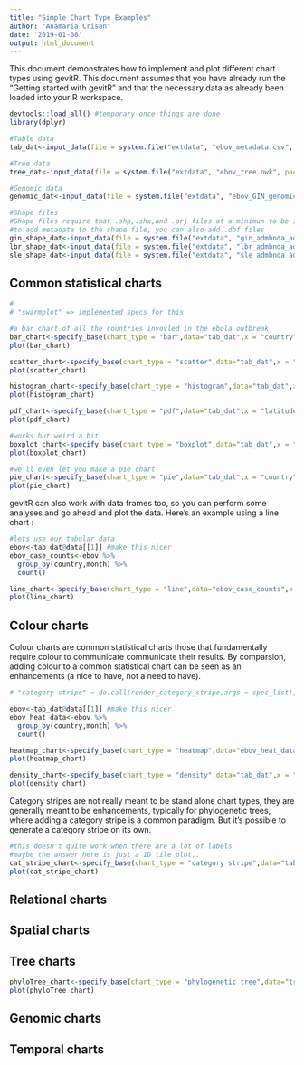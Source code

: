 ```yaml
---
title: "Simple Chart Type Examples"
author: "Anamaria Crisan"
date: '2019-01-08'
output: html_document
---
```


This document demonstrates how to implement and plot different chart types using gevitR. This document assumes that you have already run the "Getting started with gevitR" and that the necessary data as already been loaded into your R workspace.

```r
devtools::load_all() #temporary once things are done
library(dplyr)

#Table data
tab_dat<-input_data(file = system.file("extdata", "ebov_metadata.csv", package = "gevitR"),dataType = "table")

#Tree data
tree_dat<-input_data(file = system.file("extdata", "ebov_tree.nwk", package = "gevitR"),dataType = "tree")

#Genomic data
genomic_dat<-input_data(file = system.file("extdata", "ebov_GIN_genomic.fasta", package = "gevitR"),dataType = "dna")

#Shape files
#Shape files require that .shp,.shx,and .prj files at a minimun to be in the same directory
#to add metadata to the shape file, you can also add .dbf files
gin_shape_dat<-input_data(file = system.file("extdata", "gin_admbnda_adm1_ocha_itos.shp", package = "gevitR"),dataType = "spatial")
lbr_shape_dat<-input_data(file = system.file("extdata", "lbr_admbnda_adm1_ocha.shp", package = "gevitR"),dataType = "spatial")
sle_shape_dat<-input_data(file = system.file("extdata", "sle_admbnda_adm1_1m_gov_ocha_20161017.shp", package = "gevitR"),dataType = "spatial")
```
## Common statistical charts

```r
#
# "swarmplot" => implemented specs for this

#a bar chart of all the countries invovled in the ebola outbreak
bar_chart<-specify_base(chart_type = "bar",data="tab_dat",x = "country")
plot(bar_chart)

scatter_chart<-specify_base(chart_type = "scatter",data="tab_dat",x = "latitude",y="longitude",title = "Ebola Scatter Plot")
plot(scatter_chart)

histogram_chart<-specify_base(chart_type = "histogram",data="tab_dat",x = "latitude")
plot(histogram_chart)

pdf_chart<-specify_base(chart_type = "pdf",data="tab_dat",x = "latitude")
plot(pdf_chart)

#works but weird a bit
boxplot_chart<-specify_base(chart_type = "boxplot",data="tab_dat",x = "latitude",y="country")
plot(boxplot_chart)

#we'll even let you make a pie chart
pie_chart<-specify_base(chart_type = "pie",data="tab_dat",x = "country")
plot(pie_chart)

```

gevitR can also work with data frames too, so you can perform some analyses and go ahead and plot the data. Here's an example using a line chart :

```r

#lets use our tabular data
ebov<-tab_dat@data[[1]] #make this nicer
ebov_case_counts<-ebov %>% 
  group_by(country,month) %>%
  count()

line_chart<-specify_base(chart_type = "line",data="ebov_case_counts",x = "month",y="n",group = "country")
plot(line_chart)

```

## Colour charts

Colour charts are common statistical charts those that fundamentally require colour to communicate communicate their results. By comparsion, adding colour to a common statistical chart can be seen as an enhancements (a nice to have, not a need to have).

```r
# "category stripe" = do.call(render_category_stripe,args = spec_list),

ebov<-tab_dat@data[[1]] #make this nicer
ebov_heat_data<-ebov %>% 
  group_by(country,month) %>%
  count()

heatmap_chart<-specify_base(chart_type = "heatmap",data="ebov_heat_data",x = "country",y="month",z = "n")
plot(heatmap_chart)

density_chart<-specify_base(chart_type = "density",data="tab_dat",x = "latitude",y="longitude")
plot(density_chart)

```

Category stripes are not really meant to be stand alone chart types, they are generally meant to be enhancements, typically for phylogenetic trees, where adding a category stripe is a common paradigm.
But it's possible to generate a category stripe on its own.

```r
#this doesn't quite work when there are a lot of labels
#maybe the answer here is just a 1D tile plot..
cat_stripe_chart<-specify_base(chart_type = "category stripe",data="tab_dat",x = "site.id",y="bob",category="country")
plot(cat_stripe_chart)

```

## Relational charts

## Spatial charts

## Tree charts
```r
phyloTree_chart<-specify_base(chart_type = "phylogenetic tree",data="tree_dat")
plot(phyloTree_chart)
```

## Genomic charts

## Temporal charts
